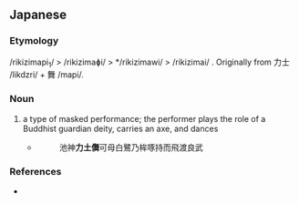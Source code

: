 ==Japanese==
{{ja-kanjitab|りき|じ|まい}}

===Etymology===
/rikizimapi<sub>1</sub>/ > /rikizimaɸi/ > */rikizimawi/ > /rikizimai/ {{IPAchar|[rikidʑimai]}}. Originally from {{etyl|zh|ja|sort=りきじまい}} 力士 /likdzri/ + {{etyl|ja|-}} 舞 /mapi/.

===Noun===
{{ja-noun|りきじまい|hhira=りきじまひ}}

# a type of masked performance; the performer plays the role of a Buddhist guardian deity, carries an axe, and dances
#* {{RQ:Man'yōshū|16|3831}}
#*: 池神'''力土儛'''可母白鷺乃桙啄持而飛渡良武

===References===
* {{R:Man'yōshū 4}}